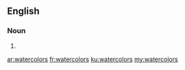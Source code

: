 ==English==

===Noun===
{{head|en}}

# {{plural of|watercolor}}

[[ar:watercolors]]
[[fr:watercolors]]
[[ku:watercolors]]
[[my:watercolors]]